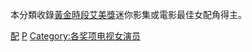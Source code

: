 本分類收錄[[黃金時段艾美獎|黃金時段艾美獎]]迷你影集或電影最佳女配角得主。

[[Category:黃金時段艾美獎獲獎者|配]]
[[Category:按獲得獎項分類的演員|P]]
[[Category:各奖项电视女演员|Category:各奖项电视女演员]]